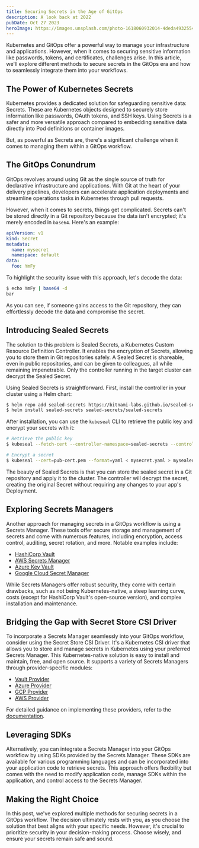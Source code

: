 ```yaml
---
title: Securing Secrets in the Age of GitOps
description: A look back at 2022
pubDate: Oct 27 2023
heroImage: https://images.unsplash.com/photo-1618060932014-4deda4932554?auto=format&fit=crop&q=80&w=3870&ixlib=rb-4.0.3&ixid=M3wxMjA3fDB8MHxwaG90by1wYWdlfHx8fGVufDB8fHx8fA%3D%3D
---
```


Kubernetes and GitOps offer a powerful way to manage your infrastructure and applications. However, when it comes to securing sensitive information like passwords, tokens, and certificates, challenges arise. In this article, we'll explore different methods to secure secrets in the GitOps era and how to seamlessly integrate them into your workflows.

## The Power of Kubernetes Secrets

Kubernetes provides a dedicated solution for safeguarding sensitive data: Secrets. These are Kubernetes objects designed to securely store information like passwords, OAuth tokens, and SSH keys. Using Secrets is a safer and more versatile approach compared to embedding sensitive data directly into Pod definitions or container images.

But, as powerful as Secrets are, there's a significant challenge when it comes to managing them within a GitOps workflow.

## The GitOps Conundrum

GitOps revolves around using Git as the single source of truth for declarative infrastructure and applications. With Git at the heart of your delivery pipelines, developers can accelerate application deployments and streamline operations tasks in Kubernetes through pull requests.

However, when it comes to secrets, things get complicated. Secrets can't be stored directly in a Git repository because the data isn't encrypted; it's merely encoded in `base64`. Here's an example:

```yaml
apiVersion: v1
kind: Secret
metadata:
  name: mysecret
  namespace: default
data:
  foo: YmFy
```

To highlight the security issue with this approach, let's decode the data:

```bash
$ echo YmFy | base64 -d
bar
```

As you can see, if someone gains access to the Git repository, they can effortlessly decode the data and compromise the secret.

## Introducing Sealed Secrets

The solution to this problem is Sealed Secrets, a Kubernetes Custom Resource Definition Controller. It enables the encryption of Secrets, allowing you to store them in Git repositories safely. A Sealed Secret is shareable, even in public repositories, and can be given to colleagues, all while remaining impenetrable. Only the controller running in the target cluster can decrypt the Sealed Secret.

Using Sealed Secrets is straightforward. First, install the controller in your cluster using a Helm chart:

```bash
$ helm repo add sealed-secrets https://bitnami-labs.github.io/sealed-secrets
$ helm install sealed-secrets sealed-secrets/sealed-secrets
```

After installation, you can use the `kubeseal` CLI to retrieve the public key and encrypt your secrets with it:

```bash
# Retrieve the public key
$ kubeseal --fetch-cert --controller-namespace=sealed-secrets --controller-name=sealed-secrets > pub-cert.pem

# Encrypt a secret
$ kubeseal --cert=pub-cert.pem --format=yaml < mysecret.yaml > mysealedsecret.yaml
```

The beauty of Sealed Secrets is that you can store the sealed secret in a Git repository and apply it to the cluster. The controller will decrypt the secret, creating the original Secret without requiring any changes to your app's Deployment.

## Exploring Secrets Managers

Another approach for managing secrets in a GitOps workflow is using a Secrets Manager. These tools offer secure storage and management of secrets and come with numerous features, including encryption, access control, auditing, secret rotation, and more. Notable examples include:

- [HashiCorp Vault](https://www.vaultproject.io/)
- [AWS Secrets Manager](https://aws.amazon.com/secrets-manager/)
- [Azure Key Vault](https://azure.microsoft.com/en-us/services/key-vault/)
- [Google Cloud Secret Manager](https://cloud.google.com/secret-manager)

While Secrets Managers offer robust security, they come with certain drawbacks, such as not being Kubernetes-native, a steep learning curve, costs (except for HashiCorp Vault's open-source version), and complex installation and maintenance.

## Bridging the Gap with Secret Store CSI Driver

To incorporate a Secrets Manager seamlessly into your GitOps workflow, consider using the Secret Store CSI Driver. It's a Kubernetes CSI driver that allows you to store and manage secrets in Kubernetes using your preferred Secrets Manager. This Kubernetes-native solution is easy to install and maintain, free, and open source. It supports a variety of Secrets Managers through provider-specific modules:

- [Vault Provider](https://github.com/hashicorp/secrets-store-csi-driver-provider-vault)
- [Azure Provider](https://azure.github.io/secrets-store-csi-driver-provider-azure/)
- [GCP Provider](https://github.com/GoogleCloudPlatform/secrets-store-csi-driver-provider-gcp)
- [AWS Provider](https://github.com/aws/secrets-store-csi-driver-provider-aws)

For detailed guidance on implementing these providers, refer to the [documentation](https://secrets-store-csi-driver.sigs.k8s.io/getting-started/getting-started).

## Leveraging SDKs

Alternatively, you can integrate a Secrets Manager into your GitOps workflow by using SDKs provided by the Secrets Manager. These SDKs are available for various programming languages and can be incorporated into your application code to retrieve secrets. This approach offers flexibility but comes with the need to modify application code, manage SDKs within the application, and control access to the Secrets Manager.

## Making the Right Choice

In this post, we've explored multiple methods for securing secrets in a GitOps workflow. The decision ultimately rests with you, as you choose the solution that best aligns with your specific needs. However, it's crucial to prioritize security in your decision-making process. Choose wisely, and ensure your secrets remain safe and sound.
